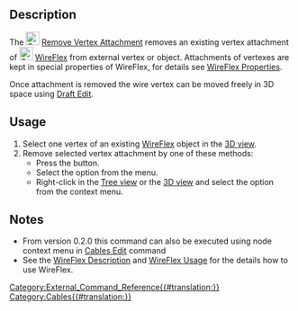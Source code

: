 <languages/>
<translate>

<!--T:1-->
{{Docnav
|[[Cables_AttachVertex|AttachVertex]]
|[[Cables_CompoundPath|CompoundPath]]
|[[Cables_Workbench|Cables]]
|IconL=Cables_AttachVertex.svg
|IconR=Cables_CompoundPath.svg
|IconC=Cables_workbench_icon.svg
}}

<!--T:2-->
{{GuiCommand
|Name=Cables RemoveVertexAttachment
|MenuLocation=Cable Wires → Remove Vertex Attachment
|Workbenches=[[Cables_Workbench|Cables]]
|Shortcut={{KEY|W}} {{KEY|R}}
|Version=0.1.0
|SeeAlso=[[Cables_AttachVertex|Cables AttachVertex]]
}}

==Description== <!--T:3-->

<!--T:4-->
The [[Image:Cables_RemoveVertexAttachment.svg|24px]] [[Cables_RemoveVertexAttachment|Remove Vertex Attachment]] removes an existing vertex attachment of [[Image:Cables_WireFlex.svg|24px]] [[Cables_WireFlex|WireFlex]] from external vertex or object. Attachments of vertexes are kept in special properties of WireFlex, for details see [[Cables_WireFlex#Properties|WireFlex Properties]].

<!--T:5-->
Once attachment is removed the wire vertex can be moved freely in 3D space using [[Draft_Edit|Draft Edit]].

==Usage== <!--T:6-->

<!--T:7-->
# Select one vertex of an existing [[Cables_WireFlex|WireFlex]] object in the [[3D_view|3D view]].
# Remove selected vertex attachment by one of these methods:
#* Press the {{Button|[[Image:Cables_RemoveVertexAttachment.svg|16px]] [[Cables_RemoveVertexAttachment|Remove Vertex Attachment]]}} button.
#* Select the {{MenuCommand|Cable Wires → [[Image:Cables_RemoveVertexAttachment.svg|16px]] Remove Vertex Attachment}} option from the menu.
#* Right-click in the [[Tree_view|Tree view]] or the [[3D_view|3D view]] and select the {{MenuCommand|Cable Wires → [[Image:Cables_RemoveVertexAttachment.svg|16px]] Remove Vertex attachment}} option from the context menu.

==Notes== <!--T:8-->

<!--T:9-->
* From version 0.2.0 this command can also be executed using node context menu in [[Cables_Edit|Cables Edit]] command
* See the [[Cables_WireFlex#Description|WireFlex Description]] and [[Cables_WireFlex#Usage|WireFlex Usage]] for the details how to use WireFlex.


<!--T:10-->
{{Docnav
|[[Cables_AttachVertex|AttachVertex]]
|[[Cables_CompoundPath|CompoundPath]]
|[[Cables_Workbench|Cables]]
|IconL=Cables_AttachVertex.svg
|IconR=Cables_CompoundPath.svg
|IconC=Cables_workbench_icon.svg
}}

</translate>
[[Category:External_Command_Reference{{#translation:}}]]
[[Category:Cables{{#translation:}}]]